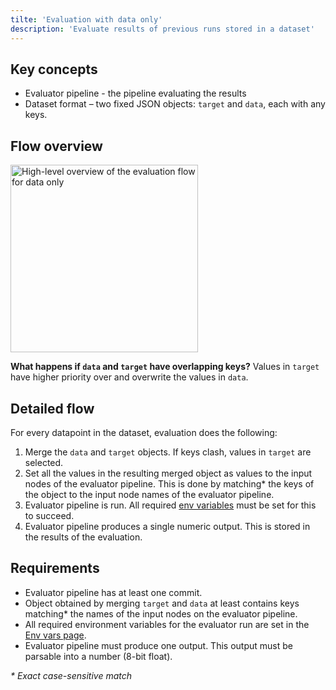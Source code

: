 ```yaml
---
tilte: 'Evaluation with data only'
description: 'Evaluate results of previous runs stored in a dataset'
---
```


## Key concepts

- Evaluator pipeline - the pipeline evaluating the results
- Dataset format – two fixed JSON objects: `target` and `data`, each with any keys.

## Flow overview

<Frame caption="High-level overview of the evaluation flow">
  <img
    height="300"
    src="/images/evaluations/evaluator-overview-data-only.png"
    alt="High-level overview of the evaluation flow for data only"
  />
</Frame>

<Tip> **What happens if `data` and `target` have overlapping keys?**
Values in `target` have higher priority over and overwrite the values in `data`. </Tip>

## Detailed flow

For every datapoint in the dataset, evaluation does the following:

1. Merge the `data` and `target` objects. If keys clash, values in `target` are selected.
1. Set all the values in the resulting merged object as values to the input nodes of the evaluator pipeline.
This is done by matching* the keys of the object to the input node names of the evaluator pipeline.
1. Evaluator pipeline is run. All required [env variables](/documentation/pipeline/env-variables) must be set for this to succeed.
1. Evaluator pipeline produces a single numeric output. This is stored in the results of the evaluation.

## Requirements

- Evaluator pipeline has at least one commit.
- Object obtained by merging `target` and `data` at least contains keys matching* the names of the input nodes
on the evaluator pipeline.
- All required environment variables for the evaluator run are set in the [Env vars page](/documentation/pipeline/env-variables#full-set-up).
- Evaluator pipeline must produce one output. This output must be parsable into a number (8-bit float).

_\* Exact case-sensitive match_

